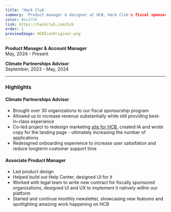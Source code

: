 ```yaml
---
title: 'Hack Club'
summary: 'Product manager & designer at HCB, Hack Club's fiscal sponsorship program. Building tools for the next generation of nonprofits around the world.'
color: #ec3750
link: https://hackclub.com/hcb
order: 1
previewImage: HCBIconOriginal.png
---
```


**Product Manager & Account Manager**\
May, 2024 - Present

**Climate Partnerships Advisor**\
September, 2023 - May, 2024

---

### Highlights

#### Climate Partnerships Advisor

- Brought over 30 organizations to our fiscal sponsorship program
- Allowed us to increase revenue substantially while still providing best-in-class experience
- Co-led project to redesign marketing [site for HCB](https://hackclub.com/fiscal-sponsorship/), created IA and wrote copy for the landing page - ultimately increasing the number of applications
- Redesigned onboarding experience to increase user satisifation and reduce longterm customer support time

#### Associate Product Manager

- Led product design
- Helped build out Help Center, designed UI for it
- Worked with legal team to write new contract for fiscally sponsored organizations, designed UI and UX to implement it natively within our platform
- Started and continue monthly newsletter, showcasing new features and spotlighting amazing work happening on HCB
